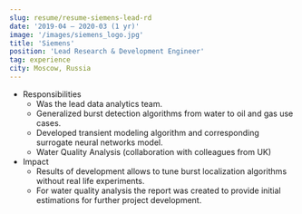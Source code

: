 ```yaml
---
slug: resume/resume-siemens-lead-rd
date: '2019-04 – 2020-03 (1 yr)'
image: '/images/siemens_logo.jpg'
title: 'Siemens'
position: 'Lead Research & Development Engineer'
tag: experience
city: Moscow, Russia
---
```

* Responsibilities
    * Was the lead data analytics team.
    * Generalized burst detection algorithms from water to oil and gas use cases.
    * Developed transient modeling algorithm and corresponding surrogate neural networks model.
    * Water Quality Analysis (collaboration with colleagues from UK)
* Impact
    * Results of development allows to tune burst localization algorithms without real life experiments.
    * For water quality analysis the report was created to provide initial estimations for further project development.